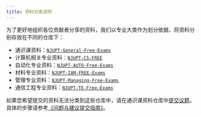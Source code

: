 ```yaml
---
title: 资料分类说明
---
```


为了更好地组织各位贡献者分享的资料，我们以专业大类作为划分依据，将资料分别存放在不同的仓库下：

- 通识课资料：[`NJUPT-General-Free-Exams`](https://github.com/NJUPTFreeExams/NJUPT-General-Free-Exams)
- 计算机相关专业资料：[`NJUPT-CS-FREE`](https://github.com/NJUPTFreeExams/NJUPT-CS-FREE)
- 自动化专业资料：[`NJUPT-AUTO-Free-Exams`](https://github.com/NJUPTFreeExams/NJUPT-AUTO-Free-Exams)
- 材料专业资料：[`NJUPT-IAM-FREE-Exams`](https://github.com/NJUPTFreeExams/NJUPT-IAM-FREE-Exams)
- 管理专业资料：[`NJUPT-Managing-Free-Exams`](https://github.com/NJUPTFreeExams/NJUPT-Managing-Free-Exams)
- 通信工程专业资料：[`NJUPT-TE-Free-Exams`](https://github.com/NJUPTFreeExams/NJUPT-TE-Free-Exams)

如果您希望提交的资料无法分类到这些仓库中，请在通识课资料仓库中[提交议题](https://github.com/NJUPTFreeExams/NJUPT-General-Free-Exams/issues/new/choose)。具体的步骤请参考[《问题与建议提交指南》](/guides/report-issues)。
